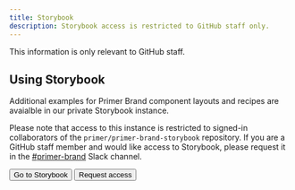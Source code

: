 ```yaml
---
title: Storybook
description: Storybook access is restricted to GitHub staff only.
---
```



<Note>This information is only relevant to GitHub staff.</Note>

## Using Storybook

Additional examples for Primer Brand component layouts and recipes are avaialble in our private Storybook instance.

Please note that access to this instance is restricted to signed-in collaborators of the `primer/primer-brand-storybook` repository. If you are a GitHub staff member and would like access to Storybook, please request it in the [#primer-brand](https://github.slack.com/archives/C03FY9G00NS) Slack channel.

<p>
  <Stack padding="none" direction="horizontal">
    <Button variant="primary" href="https://gh.io/primer-brand-storybook">
      Go to Storybook
    </Button>
    <Button href="https://github.slack.com/archives/C03FY9G00NS">
      Request access
    </Button>
  </Stack>
</p>
